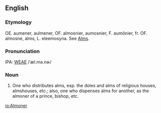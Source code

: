 ==English==
===Etymology===
OE. aumener, aulmener, OF. almosnier, aumosnier, F. aumônier, fr. OF. almosne, alms, L. eleemosyna.  See [[Alms]].

===Pronunciation===
IPA: [[WEAE]] /ˈæl.mə.nɚ/

===Noun===
# One who distributes alms, esp. the doles and alms of religious houses, almshouses, etc.; also, one who dispenses  alms for another, as the almoner of a prince, bishop, etc.
<!-- material copied from Webster's Revised Unabridged Dictionary (1913) -->

[[io:Almoner]]